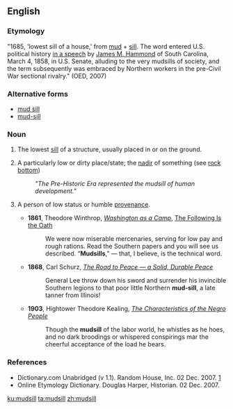 ==English==

===Etymology===
"1685, 'lowest sill of a house,' from [[mud]] + [[sill]]. The word entered U.S. political history [[s:The 'Mudsill' Theory|in a speech]] by [[w:James Henry Hammond|James M. Hammond]] of South Carolina, March 4, 1858, in U.S. Senate, alluding to the very mudsills of society, and the term subsequently was embraced by Northern workers in the pre-Civil War sectional rivalry." (OED, 2007)

===Alternative forms===
* [[mud sill]]
* [[mud-sill]]

===Noun===
{{en-noun}}

# The lowest [[sill]] of a structure, usually placed in or on the ground.
# {{context|figuratively|lang=en}} A particularly low or dirty place/state; the [[nadir]] of something (see [[rock bottom]])
#: ''"The Pre-Historic Era represented the mudsill of human development."''
# {{context|dated|lang=en}} A person of low status or humble [[provenance]].
#*'''1861''', Theodore Winthrop, ''[[s:Washington as a Camp|Washington as a Camp]]'', [[s:Washington as a Camp/The Following Is the Oath|The Following Is the Oath]]
#*:We were now miserable mercenaries, serving for low pay and rough rations. Read the Southern papers and you will see us described. “'''Mudsills''',” — that, I believe, is the technical word.
#*'''1868''', Carl Schurz, ''[[s:The Road to Peace — a Solid, Durable Peace|The Road to Peace — a Solid, Durable Peace]]''
#*:General Lee throw down his sword and surrender his invincible Southern legions to that poor little Northern '''mud-sill''', a late tanner from Illinois!
#*'''1903''', Hightower Theodore Kealing, ''[[s:The Characteristics of the Negro People|The Characteristics of the Negro People]]''
#*:Though the '''mudsill''' of the labor world, he whistles as he hoes, and no dark broodings or whispered conspirings mar the cheerful acceptance of the load he bears.

===References===
* Dictionary.com Unabridged (v 1.1). Random House, Inc. 02 Dec. 2007. [http://dictionary.reference.com/browse/mudsill]
* Online Etymology Dictionary. Douglas Harper, Historian. 02 Dec. 2007.

[[ku:mudsill]]
[[ta:mudsill]]
[[zh:mudsill]]